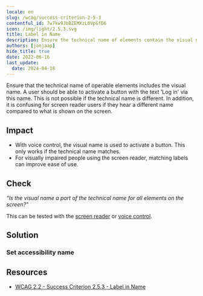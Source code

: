 ```yaml
---
locale: en
slug: /wcag/success-criterion-2-5-3
contentful_id: 7w7kw9JbBZEMXzL0VpGfD6
icon: /img/light/2.5.3.svg
title: Label in Name
description: Ensure the technical name of elements contain the visual name.
authors: [janjaap]
hide_title: true
date: 2022-06-16
last_update:
  date: 2024-04-18
---
```


<Hero
  title="Label in Name"
  image="/img/light/2.5.3.svg"
  alt="WCAG 2.5.3 icon"
  prefix="Success Criterion 2.5.3"
  suffix="Level A"
/>

Ensure that the technical name of operable elements includes the visual name. A user should be able to activate a button with the text 'Log in' via this name. This is not possible if the technical name is different. In addition, it is confusing for screen reader users if they hear a different name compared to what is shown on the screen.

## Impact

- With voice control, the visual name is used to activate a button. This only works if the technical name matches.
- For visually impaired people using the screen reader, matching labels can improve ease of use.

## Check

*“Is the visual name a part of the technical name for all elements on the screen?"*

This can be tested with the [screen reader](/en/stats/screen-reader) or [voice control](/en/stats/voice-control).

## Solution

### Set accessibility name

<CodeSample id="accessibility-name" locale="en"/>

## Resources

- [WCAG 2.2 - Success Criterion 2.5.3 - Label in Name](https://www.w3.org/TR/WCAG22/#label-in-name)
